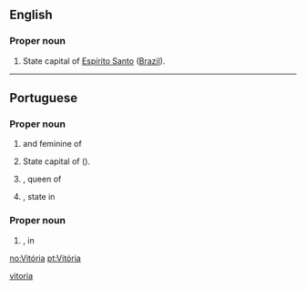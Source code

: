 {{also|vitória}}
==English==

===Proper noun===
{{en-proper noun}}

# State capital of [[Espírito Santo]] ([[Brazil]]).

[[Category:English terms spelled with Ó|vitoria]]

----

==Portuguese==
===Proper noun===
{{pt-proper noun|f}}

# {{given name|female|lang=pt|eq=Victoria}} and feminine of {{l/pt|Vítor}}
# State capital of {{l/pt|Espírito Santo}} ({{l/pt|Brazil}}).
# {{l/en|Victoria}}, queen of {{l/en|England}}
# {{l/en|Victoria}}, state in {{l/en|Australia}}

===Proper noun===
{{pt-proper noun|m}}

# {{l/en|Victoria}}, {{l/en|lake}} in {{l/en|Africa}}

[[no:Vitória]]
[[pt:Vitória]]